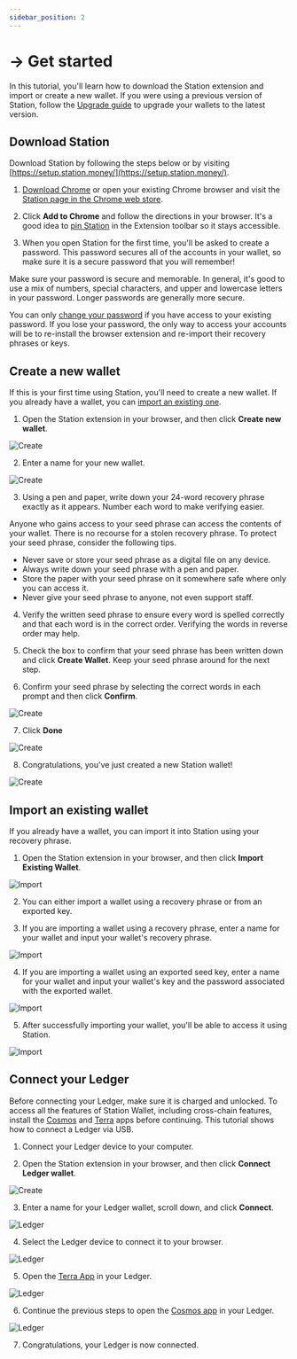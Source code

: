 ```yaml
---
sidebar_position: 2
---
```


# → Get started

In this tutorial, you'll learn how to download the Station extension and import or create a new wallet. If you were using a previous version of Station, follow the [Upgrade guide](upgrade.mdx) to upgrade your wallets to the latest version. 

## Download Station

Download Station by following the steps below or by visiting [https://setup.station.money/](https://setup.station.money/). 

1. [Download Chrome](https://support.google.com/chrome/answer/95346?hl=en&co=GENIE.Platform%3DDesktop) or open your existing Chrome browser and visit the [Station page in the Chrome web store](https://chromewebstore.google.com/detail/aiifbnbfobpmeekipheeijimdpnlpgpp). 

2. Click **Add to Chrome** and follow the directions in your browser. It's a good idea to [pin Station](https://support.google.com/chrome/a/answer/11190170?hl=en&sjid=14540060193646765368-NA) in the Extension toolbar so it stays accessible. 

3. When you open Station for the first time, you'll be asked to create a password. This password secures all of the accounts in your wallet, so make sure it is a secure password that you will remember!

<Admonition type="danger" icon="🔐" title="Password security">

Make sure your password is secure and memorable. In general, it's good to use a mix of numbers, special characters, and upper and lowercase letters in your password. Longer passwords are generally more secure. 

You can only [change your password](./settings/change-password.mdx) if you have access to your existing password. If you lose your password, the only way to access your accounts will be to re-install the browser extension and re-import their recovery phrases or keys. 

</Admonition>

## Create a new wallet

If this is your first time using Station, you'll need to create a new wallet. If you already have a wallet, you can [import an existing one](#import-an-existing-wallet). 

1. Open the Station extension in your browser, and then click **Create new wallet**. 

<img
    className="readme-img-sm"
    src="/img/screens/create/create-1.png"
    alt="Create"
/>

2. Enter a name for your new wallet. 

<img
    className="readme-img-sm"
    src="/img/screens/create/create-2.png"
    alt="Create"
/>

3. Using a pen and paper, write down your 24-word recovery phrase exactly as it appears. Number each word to make verifying easier.

<Admonition type="danger" icon="🔥" title="Protect your recovery phrase">
Anyone who gains access to your seed phrase can access the contents of your wallet. There is no recourse for a stolen recovery phrase. To protect your seed phrase, consider the following tips.

- Never save or store your seed phrase as a digital file on any device.
- Always write down your seed phrase with a pen and paper.
- Store the paper with your seed phrase on it somewhere safe where only you can access it. 
- Never give your seed phrase to anyone, not even support staff.

</Admonition>

4. Verify the written seed phrase to ensure every word is spelled correctly and that each word is in the correct order. Verifying the words in reverse order may help. 

5. Check the box to confirm that your seed phrase has been written down and click **Create Wallet**. Keep your seed phrase around for the next step. 

6. Confirm your seed phrase by selecting the correct words in each prompt and then click **Confirm**.

<img
    className="readme-img-sm"
    src="/img/screens/create/create-3.png"
    alt="Create"
/>

7. Click **Done**

<img
    className="readme-img-sm"
    src="/img/screens/create/create-4.png"
    alt="Create"
/>

8. Congratulations, you've just created a new Station wallet!

<img
    className="readme-img-sm"
    src="/img/screens/create/create-5.png"
    alt="Create"
/>

## Import an existing wallet

If you already have a wallet, you can import it into Station using your recovery phrase. 

1. Open the Station extension in your browser, and then click **Import Existing Wallet**. 

<img
    className="readme-img-sm"
    src="/img/screens/import/import-1.png"
    alt="Import"
/>

2. You can either import a wallet using a recovery phrase or from an exported key. 

3. If you are importing a wallet using a recovery phrase, enter a name for your wallet and input your wallet's recovery phrase. 

<img
    className="readme-img-sm"
    src="/img/screens/import/import-2.png"
    alt="Import"
/>

4. If you are importing a wallet using an exported seed key, enter a name for your wallet and input your wallet's key and the password associated with the exported wallet. 

<img
    className="readme-img-sm"
    src="/img/screens/import/import-3.png"
    alt="Import"
/>

5. After successfully importing your wallet, you'll be able to access it using Station. 

<img
    className="readme-img-sm"
    src="/img/screens/import/import-4.png"
    alt="Import"
/>

## Connect your Ledger

Before connecting your Ledger, make sure it is charged and unlocked. To access all the features of Station Wallet, including cross-chain features, install the [Cosmos](https://support.ledger.com/hc/en-us/articles/360013713840-Cosmos-ATOM-?docs=true) and [Terra](https://support.ledger.com/hc/en-us/articles/360017698979-Terra-2-0-LUNA-?docs=true) apps before continuing. This tutorial shows how to connect a Ledger via USB. 

1. Connect your Ledger device to your computer. 


2. Open the Station extension in your browser, and then click **Connect Ledger wallet**. 

<img
    className="readme-img-sm"
    src="/img/screens/create/create-1.png"
    alt="Create"
/>

3. Enter a name for your Ledger wallet, scroll down, and click **Connect**. 

<img
    className="readme-img-sm"
    src="/img/screens/ledger/ledger-1.png"
    alt="Ledger"
/>

4. Select the Ledger device to connect it to your browser. 

<img
    className="readme-img-sm"
    src="/img/screens/ledger/ledger-3.png"
    alt="Ledger"
/>

5. Open the [Terra App](https://support.ledger.com/hc/en-us/articles/360017698979-Terra-2-0-LUNA-?docs=true) in your Ledger. 

<img
    className="readme-img-sm"
    src="/img/screens/ledger/ledger-2.png"
    alt="Ledger"
/>

6. Continue the previous steps to open the [Cosmos app](https://support.ledger.com/hc/en-us/articles/360013713840-Cosmos-ATOM-?docs=true) in your Ledger. 

<img
    className="readme-img-sm"
    src="/img/screens/ledger/ledger-4.png"
    alt="Ledger"
/>

7. Congratulations, your Ledger is now connected. 